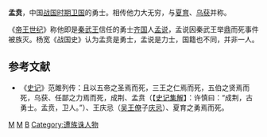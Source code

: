 {{Infobox_Person
| name =孟賁
|image=
| caption=
|box_width=170px
|occupation= 戰士
| period =前4-2世纪
|birth_name=
| other_names =
| Sex =男
|birth_date=前4-2世纪
|birth_place=卫国
|death_date=前4-2世纪
|death_place=卫国
| nationality =卫国
| residence =
| party =
| religion =
| spouse = 
| relatives =
|education=
| past =
| work =
|awards= 
}}
'''孟贲'''，中国[[战国时期|战国时期]][[卫国|卫国]]的勇士。相传他力大无穷，与[[夏育_(戰國)|夏育]]、[[乌获|乌获]]并称。

《[[帝王世纪|帝王世纪]]》称他即是[[秦武王|秦武王]]信任的勇士[[齐国|齐国]]人[[孟说|孟说]]，孟说因秦武王举[[鼎|鼎]]而死事件被族灭。杨宽《战国史》认为孟贲是勇士，孟说是力士，国籍也不同，并非一人。

==参考文献==
*《[[史记|史记]]》范雎列传：且以五帝之圣焉而死，三王之仁焉而死，五伯之贤焉而死，乌获、任鄙之力焉而死，成荆、孟贲（【[[史记集解|史记集解]]】：许慎曰：“成荆，古勇士。孟贲，卫人。”）、王庆忌（[[吴王僚|吴王僚]]子[[庆忌|庆忌]]）、夏育之勇焉而死。

[[Category:卫国人|M]]
[[Category:战国人|M]]
[[Category:孟姓|B]]
[[Category:遭族诛人物|Category:遭族诛人物]]